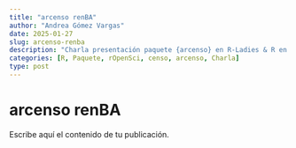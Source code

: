 ```yaml
---
title: "arcenso renBA"
author: "Andrea Gómez Vargas"
date: 2025-01-27
slug: arcenso-renba
description: "Charla presentación paquete {arcenso} en R-Ladies & R en Buenos Aires"
categories: [R, Paquete, rOpenSci, censo, arcenso, Charla]
type: post
---
```


# arcenso renBA

Escribe aquí el contenido de tu publicación.
